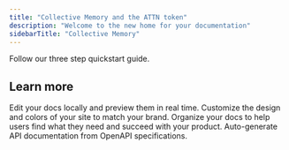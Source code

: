 ```yaml
---
title: "Collective Memory and the ATTN token"
description: "Welcome to the new home for your documentation"
sidebarTitle: "Collective Memory"
---
```


<Card title="Get the Collective Memory app" icon="mobile" horizontal="false" href="/attn-token">
  Follow our three step quickstart guide.
</Card>

## Learn more

<Columns cols={2}>
  <Card title="The ATTN token" icon="coin-blank" href="/attn-token">
    Edit your docs locally and preview them in real time.
  </Card>
  <Card title="Collective Memory Q+A" icon="palette" href="/essentials/settings">
    Customize the design and colors of your site to match your brand.
  </Card>
  <Card title="Cash out your ATTNs" icon="map" href="/essentials/navigation">
    Organize your docs to help users find what they need and succeed with your product.
  </Card>
  <Card title="API documentation" icon="terminal" href="/api-reference/introduction">
    Auto-generate API documentation from OpenAPI specifications.
  </Card>
</Columns>

## 